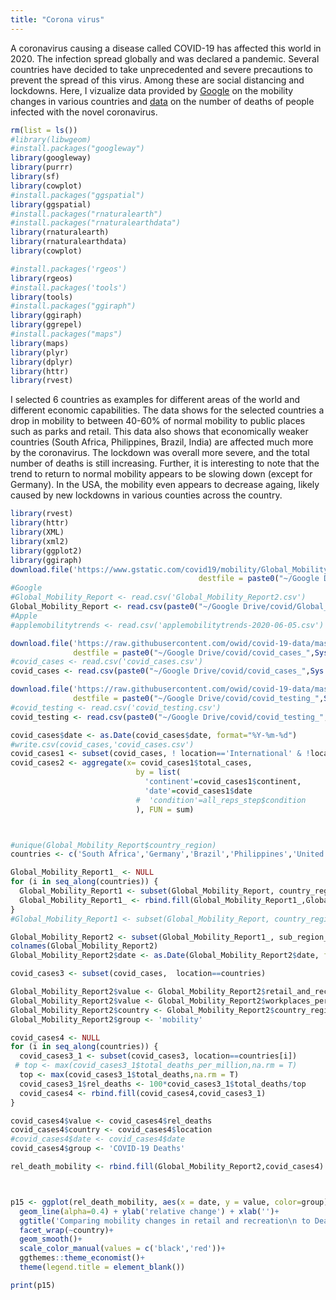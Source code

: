 ```yaml
---
title: "Corona virus"
---
```


A coronavirus causing a disease called COVID-19 has affected this world in 2020. The infection spread globally and was declared a pandemic.
Several countries have decided to take unprecedented and severe precautions to prevent the spread of this virus.
Among these are social distancing and lockdowns. Here, I vizualize data provided by [Google](https://www.google.com/covid19/mobility/) on the mobility changes in various countries and [data](https://github.com/owid/covid-19-data) on the number of deaths of people infected with the novel coronavirus.



```r
rm(list = ls())
#library(libwgeom)
#install.packages("googleway")
library(googleway)
library(purrr)
library(sf)
library(cowplot)
#install.packages("ggspatial")
library(ggspatial)
#install.packages("rnaturalearth")
#install.packages("rnaturalearthdata")
library(rnaturalearth)
library(rnaturalearthdata)
library(cowplot)

#install.packages('rgeos')
library(rgeos)
#install.packages('tools')
library(tools)
#install.packages("ggiraph")
library(ggiraph)
library(ggrepel)
#install.packages("maps")
library(maps)
library(plyr)
library(dplyr)
library(httr)
library(rvest)


```

I selected 6 countries as examples for different areas of the world and different economic capabilities.
The data shows for the selected countries a drop in mobility to between 40-60% of normal mobility to public places such as parks and retail.
This data also shows that economically weaker countries (South Africa, Philippines, Brazil, India) are affected much more by the coronavirus. The lockdown was overall more severe, and the total number of deaths is still increasing.
Further, it is interesting to note that the trend to return to normal mobility appears to be slowing down (except for Germany). In the USA, the mobility even appears to decrease againg, likely caused by new lockdowns in various counties across the country.

```r

library(rvest)
library(httr)
library(XML)
library(xml2)
library(ggplot2)
library(ggiraph)
download.file('https://www.gstatic.com/covid19/mobility/Global_Mobility_Report.csv?',
                                          destfile = paste0("~/Google Drive/covid/Global_Mobility_Report2_",Sys.Date(),"_.csv") )
#Google
#Global_Mobility_Report <- read.csv('Global_Mobility_Report2.csv')
Global_Mobility_Report <- read.csv(paste0("~/Google Drive/covid/Global_Mobility_Report2_",Sys.Date(),"_.csv"))
#Apple
#applemobilitytrends <- read.csv('applemobilitytrends-2020-06-05.csv')

download.file('https://raw.githubusercontent.com/owid/covid-19-data/master/public/data/owid-covid-data.csv',
              destfile = paste0("~/Google Drive/covid/covid_cases_",Sys.Date(),"_.csv") )
#covid_cases <- read.csv('covid_cases.csv')  
covid_cases <- read.csv(paste0("~/Google Drive/covid/covid_cases_",Sys.Date(),"_.csv"))  

download.file('https://raw.githubusercontent.com/owid/covid-19-data/master/public/data/testing/covid-testing-all-observations.csv',
              destfile = paste0("~/Google Drive/covid/covid_testing_",Sys.Date(),"_.csv") )
#covid_testing <- read.csv('covid_testing.csv') 
covid_testing <- read.csv(paste0("~/Google Drive/covid/covid_testing_",Sys.Date(),"_.csv")) 

covid_cases$date <- as.Date(covid_cases$date, format="%Y-%m-%d")
#write.csv(covid_cases,'covid_cases.csv')
covid_cases1 <- subset(covid_cases, ! location=='International' & !location=='World'& !date=='2020-06-07')
covid_cases2 <- aggregate(x= covid_cases1$total_cases, 
                            by = list( 
                              'continent'=covid_cases1$continent,
                              'date'=covid_cases1$date
                            #  'condition'=all_reps_step$condition
                            ), FUN = sum)



#unique(Global_Mobility_Report$country_region)
countries <- c('South Africa','Germany','Brazil','Philippines','United States','India')

Global_Mobility_Report1_ <- NULL
for (i in seq_along(countries)) {
  Global_Mobility_Report1 <- subset(Global_Mobility_Report, country_region==countries[i])
  Global_Mobility_Report1_ <- rbind.fill(Global_Mobility_Report1_,Global_Mobility_Report1)
}
#Global_Mobility_Report1 <- subset(Global_Mobility_Report, country_region==countries)

Global_Mobility_Report2 <- subset(Global_Mobility_Report1_, sub_region_1=='')
colnames(Global_Mobility_Report2)
Global_Mobility_Report2$date <- as.Date(Global_Mobility_Report2$date, format="%Y-%m-%d")

covid_cases3 <- subset(covid_cases,  location==countries)

Global_Mobility_Report2$value <- Global_Mobility_Report2$retail_and_recreation_percent_change_from_baseline+100
Global_Mobility_Report2$value <- Global_Mobility_Report2$workplaces_percent_change_from_baseline+100
Global_Mobility_Report2$country <- Global_Mobility_Report2$country_region
Global_Mobility_Report2$group <- 'mobility'

covid_cases4 <- NULL
for (i in seq_along(countries)) {
  covid_cases3_1 <- subset(covid_cases3, location==countries[i])
 # top <- max(covid_cases3_1$total_deaths_per_million,na.rm = T)
  top <- max(covid_cases3_1$total_deaths,na.rm = T)
  covid_cases3_1$rel_deaths <- 100*covid_cases3_1$total_deaths/top
  covid_cases4 <- rbind.fill(covid_cases4,covid_cases3_1)
}

covid_cases4$value <- covid_cases4$rel_deaths
covid_cases4$country <- covid_cases4$location
#covid_cases4$date <- covid_cases4$date
covid_cases4$group <- 'COVID-19 Deaths'

rel_death_mobility <- rbind.fill(Global_Mobility_Report2,covid_cases4)



p15 <- ggplot(rel_death_mobility, aes(x = date, y = value, color=group))+
  geom_line(alpha=0.4) + ylab('relative change') + xlab('')+
  ggtitle('Comparing mobility changes in retail and recreation\n to Deaths of people diagnosed with COVID-19')+
  facet_wrap(~country)+
  geom_smooth()+
  scale_color_manual(values = c('black','red'))+
  ggthemes::theme_economist()+
  theme(legend.title = element_blank())


```

```r
print(p15)
```
